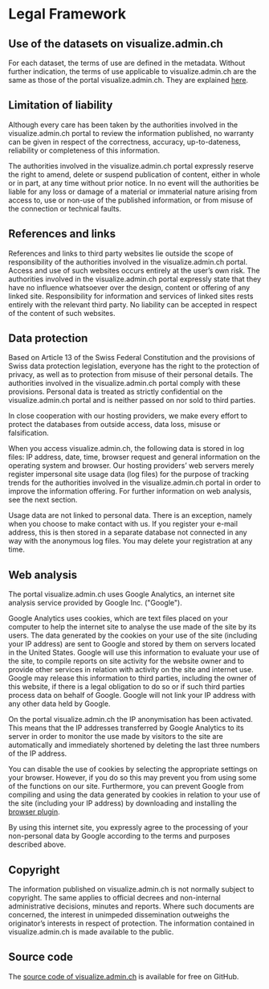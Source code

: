 
# Legal Framework

## Use of the datasets on visualize.admin.ch

For each dataset, the terms of use are defined in the metadata. Without further indication, the terms of use applicable to visualize.admin.ch are the same as those of the portal visualize.admin.ch. They are explained [here](https://opendata.swiss/en/terms-of-use/).

## Limitation of liability

Although every care has been taken by the authorities involved in the visualize.admin.ch portal to review the information published, no warranty can be given in respect of the correctness, accuracy, up-to-dateness, reliability or completeness of this information.

The authorities involved in the visualize.admin.ch portal expressly reserve the right to amend, delete or suspend publication of content, either in whole or in part, at any time without prior notice. In no event will the authorities be liable for any loss or damage of a material or immaterial nature arising from access to, use or non-use of the published information, or from misuse of the connection or technical faults.

## References and links

References and links to third party websites lie outside the scope of responsibility of the authorities involved in the visualize.admin.ch portal. Access and use of such websites occurs entirely at the user’s own risk. The authorities involved in the visualize.admin.ch portal expressly state that they have no influence whatsoever over the design, content or offering of any linked site. Responsibility for information and services of linked sites rests entirely with the relevant third party. No liability can be accepted in respect of the content of such websites.

## Data protection

Based on Article 13 of the Swiss Federal Constitution and the provisions of Swiss data protection legislation, everyone has the right to the protection of privacy, as well as to protection from misuse of their personal details. The authorities involved in the visualize.admin.ch portal comply with these provisions. Personal data is treated as strictly confidential on the visualize.admin.ch portal and is neither passed on nor sold to third parties.

In close cooperation with our hosting providers, we make every effort to protect the databases from outside access, data loss, misuse or falsification.

When you access visualize.admin.ch, the following data is stored in log files: IP address, date, time, browser request and general information on the operating system and browser. Our hosting providers’ web servers merely register impersonal site usage data (log files) for the purpose of tracking trends for the authorities involved in the visualize.admin.ch portal in order to improve the information offering. For further information on web analysis, see the next section.

Usage data are not linked to personal data. There is an exception, namely when you choose to make contact with us. If you register your e-mail address, this is then stored in a separate database not connected in any way with the anonymous log files. You may delete your registration at any time.

## Web analysis

The portal visualize.admin.ch uses Google Analytics, an internet site analysis service provided by Google Inc. ("Google").

Google Analytics uses cookies, which are text files placed on your computer to help the internet site to analyse the use made of the site by its users. The data generated by the cookies on your use of the site (including your IP address) are sent to Google and stored by them on servers located in the United States. Google will use this information to evaluate your use of the site, to compile reports on site activity for the website owner and to provide other services in relation with activity on the site and internet use. Google may release this information to third parties, including the owner of this website, if there is a legal obligation to do so or if such third parties process data on behalf of Google. Google will not link your IP address with any other data held by Google.

On the portal visualize.admin.ch the IP anonymisation has been activated. This means that the IP addresses transferred by Google Analytics to its server in order to monitor the use made by visitors to the site are automatically and immediately shortened by deleting the last three numbers of the IP address.

You can disable the use of cookies by selecting the appropriate settings on your browser. However, if you do so this may prevent you from using some of the functions on our site. Furthermore, you can prevent Google from compiling and using the data generated by cookies in relation to your use of the site (including your IP address) by downloading and installing the [browser plugin](http://tools.google.com/dlpage/gaoptout?hl=en).

By using this internet site, you expressly agree to the processing of your non-personal data by Google according to the terms and purposes described above.

## Copyright

The information published on visualize.admin.ch is not normally subject to copyright. The same applies to official decrees and non-internal administrative decisions, minutes and reports. Where such documents are concerned, the interest in unimpeded dissemination outweighs the originator’s interests in respect of protection. The information contained in visualize.admin.ch is made available to the public.

## Source code

The [source code of visualize.admin.ch](https://github.com/visualize-admin/visualization-tool/) is available for free on GitHub.
